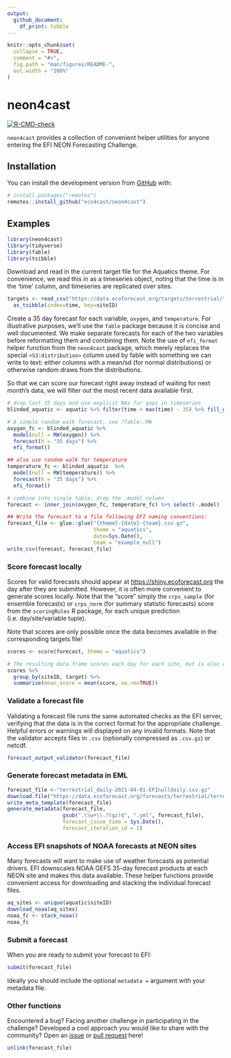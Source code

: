 ```yaml
---
output: 
  github_document:
    df_print: tibble
---
```


<!-- README.md is generated from README.Rmd. Please edit that file -->

```r
knitr::opts_chunk$set(
  collapse = TRUE,
  comment = "#>",
  fig.path = "man/figures/README-",
  out.width = "100%"
)
```

# neon4cast

<!-- badges: start -->
  [![R-CMD-check](https://github.com/eco4cast/neon4cast/workflows/R-CMD-check/badge.svg)](https://github.com/eco4cast/neon4cast/actions)
<!-- badges: end -->

`neon4cast` provides a collection of convenient helper utilities for anyone entering the EFI NEON Forecasting Challenge.  

## Installation

You can install the development version from [GitHub](https://github.com/) with:

``` r
# install.packages("remotes")
remotes::install_github("eco4cast/neon4cast")
```

## Examples

```r
library(neon4cast)
library(tidyverse)
library(fable)
library(tsibble)
```

Download and read in the current target file for the Aquatics theme.  For convenience, we read this in as 
a timeseries object, noting that the time is in the 'time' column, and timeseries are replicated over sites.

```r
targets <- read_csv("https://data.ecoforecast.org/targets/terrestrial/terrestrial_daily-targets.csv.gz", guess_max = 1e5) %>% 
  as_tsibble(index=time, key=siteID)
```

Create a 35 day forecast for each variable, `oxygen`, and `temperature`.  For illustrative purposes, we'll use the `fable` package because it is concise and well documented.  We make separate forecasts for each of the two variables before reformatting them and combining them.  Note the use of `efi_format` helper function from the `neon4cast` package, which merely replaces the special `<S3:distribution>` column used by fable with something we can write to text: either columns with a mean/sd (for normal distributions) or otherwise random draws from the distributions. 

So that we can score our forecast right away instead of waiting for next month's data, we will filter out the most recent data available first.  

```r
# drop last 35 days and use explicit NAs for gaps in timeseries
blinded_aquatic <- aquatic %>% filter(time < max(time) - 35) %>% fill_gaps()

# A simple random walk forecast, see ?fable::RW
oxygen_fc <- blinded_aquatic %>%
  model(null = RW(oxygen)) %>%
  forecast(h = "35 days") %>%
  efi_format()

## also use random walk for temperature
temperature_fc <- blinded_aquatic  %>%
  model(null = RW(temperature)) %>%
  forecast(h = "35 days") %>%
  efi_format()

# combine into single table, drop the .model column
forecast <- inner_join(oxygen_fc, temperature_fc) %>% select(-.model)

## Write the forecast to a file following EFI naming conventions:
forecast_file <- glue::glue("{theme}-{date}-{team}.csv.gz",
                            theme = "aquatics", 
                            date=Sys.Date(),
                            team = "example_null")
write_csv(forecast, forecast_file)

```

### Score forecast locally

Scores for valid forecasts should appear at <https://shiny.ecoforecast.org> the day after they are submitted.  However, it is often more convenient to generate scores locally. Note that the "score" simply the `crps_sample` (for ensemble forecasts) or `crps_norm` (for summary statistic forecasts) score from the
`scoringRules` R package, for each unique prediction (i.e. day/site/variable tuple). 

Note that scores are only possible once the data becomes available in the corresponding targets file! 

```r
scores <- score(forecast, theme = "aquatics")

# The resulting data.frame scores each day for each site, but is also easy to summarize:
scores %>% 
  group_by(siteID, target) %>% 
  summarise(mean_score = mean(score, na.rm=TRUE))
```


### Validate a forecast file

Validating a forecast file runs the same automated checks as the EFI server, verifying that the 
data is in the correct format for the appropriate challenge.  Helpful errors or warnings will 
displayed on any invalid formats.  Note that the validator accepts files in `.csv` (optionally 
compressed as `.csv.gz`) or netcdf.

```r
forecast_output_validator(forecast_file)
```

### Generate forecast metadata in EML

```r
forecast_file <-"terrestrial_daily-2021-04-01-EFInulldaily.csv.gz"
download.file("https://data.ecoforecast.org/forecasts/terrestrial/terrestrial_daily-2021-04-01-EFInulldaily.csv.gz", forecast_file)
write_meta_template(forecast_file)
generate_metadata(forecast_file, 
                  gsub(".\\w+\\.?(gz)$", ".yml", forecast_file),
                  forecast_issue_time = Sys.Date(), 
                  forecast_iteration_id = 1)
```

### Access EFI snapshots of NOAA forecasts at NEON sites

Many forecasts will want to make use of weather forecasts as potential drivers. EFI downscales NOAA GEFS 35-day forecast products at each NEON site and makes this data available. These helper functions provide convenient access for downloading and stacking the individual forecast files. 

```r
aq_sites <- unique(aquatic$siteID)
download_noaa(aq_sites)
noaa_fc <- stack_noaa()
noaa_fc
```

### Submit a forecast

When you are ready to submit your forecast to EFI:

```r
submit(forecast_file)
```

Ideally you should include the optional `metadata = ` argument with your metadata file. 

### Other functions

Encountered a bug?  Facing another challenge in participating in the challenge? Developed a cool approach you would like to share with the community? Open an [issue](https://github.com/eco4cast/neon4cast/issues) or [pull request](https://github.com/eco4cast/neon4cast/pulls) here!


```r
unlink(forecast_file)
```